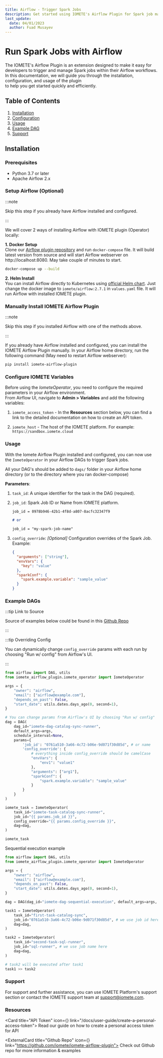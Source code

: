 ```yaml
---
title: Airflow - Trigger Spark Jobs
description: Get started using IOMETE's Airflow Plugin for Spark job management in your Airflow workflows. Learn how to trigger Spark jobs configure parameters and use examples.
last_update:
  date: 04/01/2023
  author: Fuad Musayev
---
```



# Run Spark Jobs with Airflow

The IOMETE's Airflow Plugin is an extension designed to make it easy for developers to trigger and manage
Spark jobs within their Airflow workflows.  
In this documentation, we will guide you through the installation, configuration, and usage of the plugin  
to help you get started quickly and efficiently.

## Table of Contents

1. [Installation](#installation)
2. [Configuration](#configuration)
3. [Usage](#usage)
4. [Example DAG](#example-dag)
5. [Support](#support)

## Installation

### Prerequisites

- Python 3.7 or later
- Apache Airflow 2.x

### Setup Airflow (Optional)

:::note

Skip this step if you already have Airflow installed and configured.

:::

We will cover 2 ways of installing Airflow with IOMETE plugin (Operator) locally:

**1. Docker Setup**  
Clone our [Airflow plugin repository](https://github.com/iomete/iomete-airflow-plugin) and run `docker-compose` file.
It will build latest version from source and will start Airflow webserver on http://localhost:8080. May take couple of minutes to start.

```bash
docker-compose up --build
```

**2. Helm Install**  
You can install Airflow directly to Kubernetes using [official Helm chart](https://artifacthub.io/packages/helm/apache-airflow/airflow).
Just change the docker image to `iomete/airflow:2.7.1` in `values.yaml` file. It will run Airflow with installed IOMETE plugin.

### Manually Install IOMETE Airflow Plugin

:::note

Skip this step if you installed Airflow with one of the methods above.

:::

If you already have Airflow installed and configured, you can install the IOMETE Airflow Plugin manually.
In your Airflow home directory, run the following command (May need to restart Airflow webserver):

```bash
pip install iomete-airflow-plugin
```

### Configure IOMETE Variables

Before using the _IometeOperator_, you need to configure the required parameters in your Airflow environment.  
From Airflow UI, navigate to **Admin > Variables** and add the following variables:

1. `iomete_access_token` - In the **Resources** section below, you can find a link to the detailed documentation
   on how to create an API token.

2. `iomete_host` - The host of the IOMETE platform. For example: `https://sandbox.iomete.cloud`

<ImgBorder src="/img/spark-job/airflow-variables.png" alt="Airflow Variables" />

### Usage

With the Iomete Airflow Plugin installed and configured,
you can now use the `IometeOperator` in your Airflow DAGs to trigger Spark jobs.

All your DAG's should be added to `dags/` folder in your Airflow home directory (or to the directory where you ran docker-compose)

**Parameters**:

1. `task_id`: A unique identifier for the task in the DAG (required).
2. `job_id`: Spark Job ID or Name from IOMETE platform.

   ```markdown
   job_id = 0978b946-42b1-4f8d-a807-8acfc32347f9

   # or

   job_id = "my-spark-job-name"
   ```

3. `config_override`: _[Optional]_ Configuration overrides of the Spark Job. Example:

   ```json
   {
     "arguments": ["string"],
     "envVars": {
       "key": "value"
     },
     "sparkConf": {
       "spark.example.variable": "sample_value"
     }
   }
   ```

### Example DAGs

:::tip Link to Source

Source of examples below could be found in this [Github Repo](https://github.com/iomete/iomete-airflow-plugin/tree/main/dags)

:::

:::tip Overriding Config

You can dynamically change `config_override` params with each run by choosing "Run w/ config" from Airflow's UI.

:::

```python
from airflow import DAG, utils
from iomete_airflow_plugin.iomete_operator import IometeOperator

args = {
    "owner": "airflow",
    "email": ["airflow@example.com"],
    "depends_on_past": False,
    "start_date": utils.dates.days_ago(0, second=1),
}

# You can change params from Airflow's UI by choosing "Run w/ config"
dag = DAG(
    dag_id="iomete-dag-catalog-sync-runner",
    default_args=args,
    schedule_interval=None,
    params={
        'job_id': "0761a510-3a66-4c72-b06e-9d071f30d85d", # or name
        'config_override': {
            # everything inside config_override should be camelCase
            "envVars": {
                "env1": "value1"
            },
            "arguments": ["arg1"],
            "sparkConf": {
                "spark.example.variable": "sample_value"
            }
        }
    }
)

iomete_task = IometeOperator(
    task_id="iomete-task-catalog-sync-runner",
    job_id="{{ params.job_id }}",
    config_override="{{ params.config_override }}",
    dag=dag,
)

iomete_task
```

Sequential execution example

```python
from airflow import DAG, utils
from iomete_airflow_plugin.iomete_operator import IometeOperator

args = {
    "owner": "airflow",
    "email": ["airflow@example.com"],
    "depends_on_past": False,
    "start_date": utils.dates.days_ago(0, second=1),
}

dag = DAG(dag_id="iomete-dag-sequential-execution", default_args=args, schedule_interval=None)

task1 = IometeOperator(
    task_id="first-task-catalog-sync",
    job_id="0761a510-3a66-4c72-b06e-9d071f30d85d", # we use job id here
    dag=dag,
)

task2 = IometeOperator(
    task_id="second-task-sql-runner",
    job_id="sql-runner", # we use job name here
    dag=dag,
)

# task2 will be executed after task1
task1 >> task2
```

### Support

For support and further assistance,
you can use IOMETE Platform's support section or contact the IOMETE support team at support@iomete.com.

### Resources

<GridBox>

<Card title="API Token" icon={<Key />} link="/docs/user-guide/create-a-personal-access-token">
  Read our guide on how to create a personal access token for API
</Card>

<ExternalCard title="Github Repo" icon={<GithubLogo />} link="https://github.com/iomete/iomete-airflow-plugin">
  Check out Github repo for more information & examples
</ExternalCard>

</GridBox>
